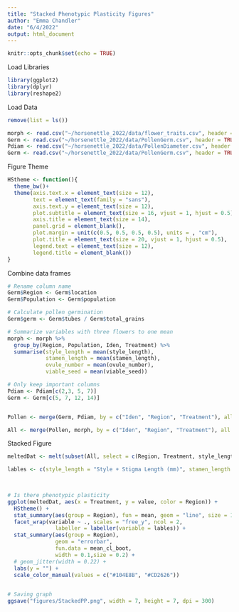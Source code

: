 ```yaml
---
title: "Stacked Phenotypic Plasticity Figures"
author: "Emma Chandler"
date: "6/4/2022"
output: html_document
---
```


```r
knitr::opts_chunk$set(echo = TRUE)
```


Load Libraries
```r
library(ggplot2)
library(dplyr)
library(reshape2)
```

Load Data
```r
remove(list = ls())

morph <- read.csv("~/horsenettle_2022/data/flower_traits.csv", header = TRUE)
Germ <- read.csv("~/horsenettle_2022/data/PollenGerm.csv", header = TRUE)
Pdiam <- read.csv("~/horsenettle_2022/data/PollenDiameter.csv", header = TRUE)
Germ <- read.csv("~/horsenettle_2022/data/PollenGerm.csv", header = TRUE)

```

Figure Theme
```r
HStheme <- function(){            
  theme_bw()+                          
  theme(axis.text.x = element_text(size = 12), 
        text = element_text(family = "sans"), 
        axis.text.y = element_text(size = 12),
        plot.subtitle = element_text(size = 16, vjust = 1, hjust = 0.5),
        axis.title = element_text(size = 14),
        panel.grid = element_blank(),
        plot.margin = unit(c(0.5, 0.5, 0.5, 0.5), units = , "cm"),
        plot.title = element_text(size = 20, vjust = 1, hjust = 0.5),
        legend.text = element_text(size = 12),
        legend.title = element_blank())
}
```


Combine data frames
```r
# Rename column name
Germ$Region <- Germ$location
Germ$Population <- Germ$population 

# Calculate pollen germination
Germ$germ <- Germ$tubes / Germ$total_grains

# Summarize variables with three flowers to one mean
morph <- morph %>% 
  group_by(Region, Population, Iden, Treatment) %>% 
  summarise(style_length = mean(style_length),
            stamen_length = mean(stamen_length),
            ovule_number = mean(ovule_number),
            viable_seed = mean(viable_seed))

# Only keep important columns
Pdiam <- Pdiam[c(2,3, 5, 7)]
Germ <- Germ[c(5, 7, 12, 14)]


Pollen <- merge(Germ, Pdiam, by = c("Iden", "Region", "Treatment"), all.x = TRUE, all = TRUE)

All <- merge(Pollen, morph, by = c("Iden", "Region", "Treatment"), all.x = FALSE, all = TRUE)

```



Stacked Figure
```r
meltedDat <- melt(subset(All, select = c(Region, Treatment, style_length, stamen_length, ovule_number, germ, PD_mean, viable_seed)), id.var= c("Region", "Treatment"))

lables <- c(style_length = "Style + Stigma Length (mm)", stamen_length = "Anther Length (mm)", ovule_number = "Ovule Number", germ = "Pollen Germination", PD_mean = "Mean Pollen Diameter (µm)", viable_seed = "Viable Seed Count")
  


# Is there phenotypic plasticity
ggplot(meltedDat, aes(x = Treatment, y = value, color = Region)) +
  HStheme() +
  stat_summary(aes(group = Region), fun = mean, geom = "line", size = 1, alpha = 0.7) +
  facet_wrap(variable ~ ., scales = "free_y", ncol = 2,
               labeller = labeller(variable = lables)) +
  stat_summary(aes(group = Region), 
               geom = "errorbar",
               fun.data = mean_cl_boot,
               width = 0.1,size = 0.2) +
  # geom_jitter(width = 0.22) +
  labs(y = "") +
  scale_color_manual(values = c("#104E8B", "#CD2626")) 
  

# Saving graph
ggsave("figures/StackedPP.png", width = 7, height = 7, dpi = 300)
```

